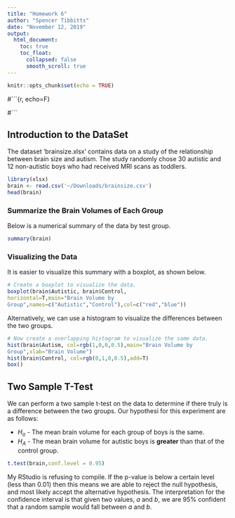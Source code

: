```yaml
---
title: "Homework 6"
author: "Spencer Tibbitts"
date: "November 12, 2019"
output:
  html_document:
    toc: true
    toc_float:
      collapsed: false
      smooth_scroll: true
---
```


```r
knitr::opts_chunk$set(echo = TRUE)
```

#```{r, echo=F}

#```

## Introduction to the DataSet

The dataset 'brainsize.xlsx' contains data on a study of the
relationship between brain size and autism. The study randomly chose
30 autistic and 12 non-autistic boys who had received MRI scans as
toddlers.

```r
library(xlsx)
brain <- read.csv('~/Downloads/brainsize.csv')
head(brain)
```

### Summarize the Brain Volumes of Each Group

Below is a numerical summary of the data by test group.

```r

summary(brain)
```

### Visualizing the Data

It is easier to visualize this summary with a boxplot, as shown below.

```r

# Create a boxplot to visualize the data.
boxplot(brain$Autistic, brain$Control,
horizontal=T,main="Brain Volume by
Group",names=c("Autistic","Control"),col=c("red","blue"))
```
Alternatively, we can use a histogram to visualize the differences
between the two groups.
```r
# Now create a overlapping histogram to visualize the same data.
hist(brain$Autism, col=rgb(1,0,0,0.5),main="Brain Volume by
Group",xlab="Brain Volume")
hist(brain$Control, col=rgb(0,1,0,0.5),add=T)
box()
```

## Two Sample T-Test

We can perform a two sample t-test on the data to determine if there
truly is a difference between the two groups. Our hypothesi for this
experiment are as follows:

* $H_o$ - The mean brain volume for each group of boys is the same.
* $H_A$ - The mean brain volume for autistic boys is **greater** than
that of the control group.

```r
t.test(brain,conf.level = 0.95)
```

My RStudio is refusing to compile.  If the p-value is below a certain level (less than 0.01) then this means we are able to reject the null hypothesis, and most likely accept the alternative hypothesis.  The interpretation for the confidence interval is that given two values, *a* and *b*, we are 95% confident that a random sample would fall between *a* and *b*.